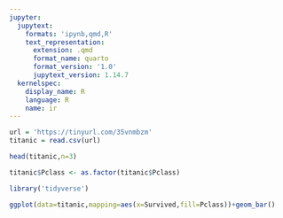 ```yaml
---
jupyter:
  jupytext:
    formats: 'ipynb,qmd,R'
    text_representation:
      extension: .qmd
      format_name: quarto
      format_version: '1.0'
      jupytext_version: 1.14.7
  kernelspec:
    display_name: R
    language: R
    name: ir
---
```


```r
url = 'https://tinyurl.com/35vnmbzm'
titanic = read.csv(url)
```

```r
head(titanic,n=3)
```

```r
titanic$Pclass <- as.factor(titanic$Pclass)
```

```r
library('tidyverse')
```

```r
ggplot(data=titanic,mapping=aes(x=Survived,fill=Pclass))+geom_bar()
```

